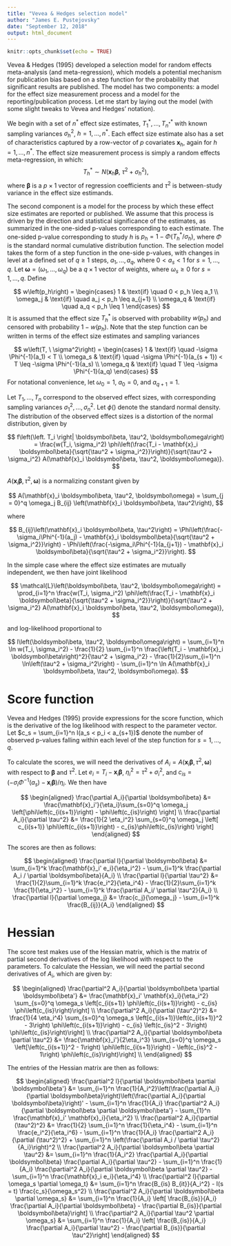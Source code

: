 ```yaml
---
title: "Vevea & Hedges selection model"
author: "James E. Pustejovsky"
date: "September 12, 2018"
output: html_document
---
```


```r
knitr::opts_chunk$set(echo = TRUE)
```

Vevea & Hedges (1995) developed a selection model for random effects meta-analysis (and meta-regression), which models a potential mechanism for publication bias based on a step function for the probability that significant results are published. The model has two components: a model for the effect size measurement process and a model for the reporting/publication process. Let me start by laying out the model (with some slight tweaks to Vevea and Hedges' notation).

We begin with a set of $n^*$ effect size estimates, $T^*_1,...,T^*_{n^*}$ with known sampling variances $\sigma_h^2$, $h = 1,...,n^*$. Each effect size estimate also has a set of characteristics captured by a row-vector of $p$ covariates $\mathbf{x}_h$, again for $h = 1,...,n^*$. The effect size measurement process is simply a random effects meta-regression, in which: 
$$
T_h^* \sim N( \mathbf{x}_h \boldsymbol\beta, \ \tau^2 + \sigma_h^2),
$$
where $\boldsymbol\beta$ is a $p \times 1$ vector of regression coefficients and $\tau^2$ is between-study variance in the effect size estimands. 

The second component is a model for the process by which these effect size estimates are reported or published. 
We assume that this process is driven by the direction and statistical significance of the estimates, as summarized in the one-sided p-values corresponding to each estimate. 
The one-sided p-value corresponding to study $h$ is $p_h = 1 - \Phi\left(T_h^* / \sigma_h\right)$, where $\Phi$ is the standard normal cumulative distribution function. The selection model takes the form of a step function in the one-side p-values, with changes in level at a defined set of $q \geq 1$ steps, $a_1,...,a_q$, where $0 < a_s < 1$ for $s = 1,...,q$. Let $\boldsymbol\omega = (\omega_1,...,\omega_q)$ be a $q \times 1$ vector of weights, where $\omega_s \geq 0$ for $s = 1,...,q$. Define

$$
w\left(p_h\right) = \begin{cases} 
1 & \text{if} \quad 0 < p_h \leq a_1 \\ 
\omega_j & \text{if} \quad a_j < p_h \leq a_{j+1} \\
\omega_q & \text{if} \quad a_q < p_h \leq 1
\end{cases}
$$
It is assumed that the effect size $T^*_h$ is observed with probability $w(p_h)$ and censored with probability $1 - w(p_h)$. Note that the step function can be written in terms of the effect size estimates and sampling variances

$$
w\left(T, \ \sigma^2\right) = \begin{cases} 
1 & \text{if} \quad -\sigma \Phi^{-1}(a_1) < T \\ 
\omega_s & \text{if} \quad -\sigma \Phi^{-1}(a_{s + 1}) < T \leq -\sigma \Phi^{-1}(a_s) \\
\omega_q & \text{if} \quad T \leq -\sigma \Phi^{-1}(a_q)
\end{cases}
$$
For notational convenience, let $\omega_0 = 1$, $a_0 = 0$, and $a_{q + 1} = 1$. 

Let $T_1,...,T_n$ correspond to the observed effect sizes, with corresponding sampling variances $\sigma_1^2,...,\sigma_n^2$. Let $\phi()$ denote the standard normal density. The distribution of the observed effect sizes is a distortion of the normal distribution, given by 

$$
f\left(\left. T_i \right| \boldsymbol\beta, \tau^2, \boldsymbol\omega\right) = \frac{w(T_i, \sigma_i^2) \phi\left(\frac{T_i - \mathbf{x}_i \boldsymbol\beta}{\sqrt{\tau^2 + \sigma_i^2}}\right)}{\sqrt{\tau^2 + \sigma_i^2} A(\mathbf{x}_i \boldsymbol\beta, \tau^2, \boldsymbol\omega)}.
$$

$A(\mathbf{x}_i \boldsymbol\beta, \tau^2, \boldsymbol\omega)$ is a normalizing constant given by 

$$
A(\mathbf{x}_i \boldsymbol\beta, \tau^2, \boldsymbol\omega) = \sum_{j = 0}^q \omega_j B_{ij} \left(\mathbf{x}_i \boldsymbol\beta, \tau^2\right),
$$

where 

$$
B_{ij}\left(\mathbf{x}_i \boldsymbol\beta, \tau^2\right) = \Phi\left(\frac{-\sigma_i\Phi^{-1}(a_j) - \mathbf{x}_i \boldsymbol\beta}{\sqrt{\tau^2 + \sigma_i^2}}\right) - \Phi\left(\frac{-\sigma_i\Phi^{-1}(a_{j+1}) - \mathbf{x}_i \boldsymbol\beta}{\sqrt{\tau^2 + \sigma_i^2}}\right).
$$

In the simple case where the effect size estimates are mutually independent, we then have joint likelihood

$$
\mathcal{L}\left(\boldsymbol\beta, \tau^2, \boldsymbol\omega\right) = \prod_{i=1}^n \frac{w(T_i, \sigma_i^2) \phi\left(\frac{T_i - \mathbf{x}_i \boldsymbol\beta}{\sqrt{\tau^2 + \sigma_i^2}}\right)}{\sqrt{\tau^2 + \sigma_i^2} A(\mathbf{x}_i \boldsymbol\beta, \tau^2, \boldsymbol\omega)},
$$

and log-likelihood proportional to 

$$
l\left(\boldsymbol\beta, \tau^2, \boldsymbol\omega\right) = \sum_{i=1}^n \ln w(T_i, \sigma_i^2) - \frac{1}{2} \sum_{i=1}^n \frac{\left(T_i - \mathbf{x}_i \boldsymbol\beta\right)^2}{\tau^2 + \sigma_i^2} - \frac{1}{2}\sum_{i=1}^n \ln\left(\tau^2 + \sigma_i^2\right) - \sum_{i=1}^n \ln A(\mathbf{x}_i \boldsymbol\beta, \tau^2, \boldsymbol\omega).
$$

# Score function

Vevea and Hedges (1995) provide expressions for the score function, which is the derivative of the log likelihood with respect to the parameter vector. Let $c_s = \sum_{i=1}^n I(a_s < p_i < a_{s+1})$ denote the number of observed p-values falling within each level of the step function for $s = 1,...,q$. 

To calculate the scores, we will need the derivatives of $A_i = A(\mathbf{x}_i \boldsymbol\beta, \tau^2, \boldsymbol\omega)$ with respect to $\boldsymbol\beta$ and $\tau^2$. Let $e_i = T_i - \mathbf{x}_i \boldsymbol\beta$, $\eta_i^2 = \tau^2 + \sigma_i^2$, and $c_{is} = \left(-\sigma_i \Phi^{-1}(a_s) - \mathbf{x}_i \boldsymbol\beta\right) / \eta_i$. We then have

$$
\begin{aligned}
\frac{\partial A_i}{\partial \boldsymbol\beta} &= \frac{\mathbf{x}_i'}{\eta_i}\sum_{s=0}^q \omega_j \left[\phi\left(c_{i(s+1)}\right) - \phi\left(c_{is}\right) \right] \\
\frac{\partial A_i}{\partial \tau^2} &= \frac{1}{2 \eta_i^2} \sum_{s=0}^q \omega_j \left[ c_{i(s+1)} \phi\left(c_{i(s+1)}\right) - c_{is}\phi\left(c_{is}\right) \right]
\end{aligned}
$$

The scores are then as follows:

$$
\begin{aligned}
\frac{\partial l}{\partial \boldsymbol\beta} &= \sum_{i=1}^k \frac{\mathbf{x}_i' e_i}{\eta_i^2} - \sum_{i=1}^k \frac{\partial A_i / \partial \boldsymbol\beta}{A_i} \\
\frac{\partial l}{\partial \tau^2} &= \frac{1}{2}\sum_{i=1}^k \frac{e_i^2}{\eta_i^4} - \frac{1}{2}\sum_{i=1}^k \frac{1}{\eta_i^2} - \sum_{i=1}^k \frac{\partial A_i/ \partial \tau^2}{A_i} \\
\frac{\partial l}{\partial \omega_j} &= \frac{c_j}{\omega_j} - \sum_{i=1}^k \frac{B_{ij}}{A_i}
\end{aligned}
$$

# Hessian 

The score test makes use of the Hessian matrix, which is the matrix of partial second derivatives of the log likelihood with respect to the parameters. To calculate the Hessian, we will need the partial second derivatives of $A_i$, which are given by:

$$
\begin{aligned}
\frac{\partial^2 A_i}{\partial \boldsymbol\beta \partial \boldsymbol\beta'} &= \frac{\mathbf{x}_i' \mathbf{x}_i}{\eta_i^2} \sum_{s=0}^q \omega_s \left[c_{i(s+1)} \phi\left(c_{i(s+1)}\right) - c_{is} \phi\left(c_{is}\right)\right] \\
\frac{\partial^2 A_i}{\partial (\tau^2)^2} &= \frac{1}{4 \eta_i^4} \sum_{s=0}^q \omega_s \left[c_{i(s+1)}\left(c_{i(s+1)}^2 - 3\right) \phi\left(c_{i(s+1)}\right) - c_{is} \left(c_{is}^2 - 3\right) \phi\left(c_{is}\right)\right] \\
\frac{\partial^2 A_i}{\partial \boldsymbol\beta \partial \tau^2} &= \frac{\mathbf{x}_i'}{2\eta_i^3} \sum_{s=0}^q \omega_s \left[\left(c_{i(s+1)}^2 - 1\right) \phi\left(c_{i(s+1)}\right) - \left(c_{is}^2 - 1\right) \phi\left(c_{is}\right)\right] \\
\end{aligned}
$$

The entries of the Hessian matrix are then as follows:

$$
\begin{aligned}
\frac{\partial^2 l}{\partial \boldsymbol\beta \partial \boldsymbol\beta'} &= \sum_{i=1}^n \frac{1}{A_i^2}\left(\frac{\partial A_i}{\partial \boldsymbol\beta}\right)\left(\frac{\partial A_i}{\partial \boldsymbol\beta}\right)' - \sum_{i=1}^n \frac{1}{A_i} \frac{\partial^2 A_i}{\partial \boldsymbol\beta \partial \boldsymbol\beta'} - \sum_{1}^n \frac{\mathbf{x}_i' \mathbf{x}_i}{\eta_i^2} \\
\frac{\partial^2 A_i}{\partial (\tau^2)^2} &= \frac{1}{2} \sum_{i=1}^n \frac{1}{\eta_i^4} - \sum_{i=1}^n \frac{e_i^2}{\eta_i^6} - \sum_{i=1}^n \frac{1}{A_i} \frac{\partial^2 A_i}{\partial (\tau^2)^2} + \sum_{i=1}^n \left(\frac{\partial A_i / \partial \tau^2}{A_i}\right)^2 \\
\frac{\partial^2 A_i}{\partial \boldsymbol\beta \partial \tau^2} &= \sum_{i=1}^n \frac{1}{A_i^2} \frac{\partial A_i}{\partial \boldsymbol\beta} \frac{\partial A_i}{\partial \tau^2} - \sum_{i=1}^n \frac{1}{A_i} \frac{\partial^2 A_i}{\partial \boldsymbol\beta \partial \tau^2} - \sum_{i=1}^n \frac{\mathbf{x}_i e_i}{\eta_i^4} \\
\frac{\partial^2 l}{\partial \omega_s \partial \omega_t} &= \sum_{i=1}^n \frac{B_{is} B_{it}}{A_i^2} - I(s = t) \frac{c_s}{\omega_s^2} \\
\frac{\partial^2 A_i}{\partial \boldsymbol\beta \partial \omega_s} &= \sum_{i=1}^n  \frac{1}{A_i} \left[ \frac{B_{is}}{A_i} \frac{\partial A_i}{\partial \boldsymbol\beta} - \frac{\partial B_{is}}{\partial \boldsymbol\beta}\right] \\
\frac{\partial^2 A_i}{\partial \tau^2 \partial \omega_s} &= \sum_{i=1}^n \frac{1}{A_i} \left[ \frac{B_{is}}{A_i} \frac{\partial A_i}{\partial \tau^2} - \frac{\partial B_{is}}{\partial \tau^2}\right]
\end{aligned}
$$


